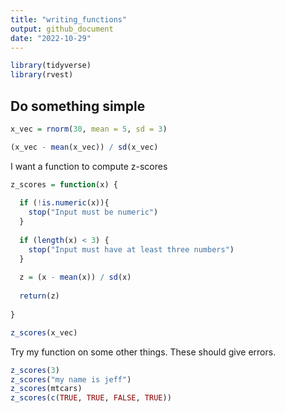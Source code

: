 ```yaml
---
title: "writing_functions"
output: github_document
date: "2022-10-29"
---
```


```r
library(tidyverse)
library(rvest)
```

## Do something simple

```r
x_vec = rnorm(30, mean = 5, sd = 3)

(x_vec - mean(x_vec)) / sd(x_vec)
``` 


I want a function to compute z-scores

```r
z_scores = function(x) {
  
  if (!is.numeric(x)){
    stop("Input must be numeric")
  }
  
  if (length(x) < 3) {
    stop("Input must have at least three numbers")
  }
  
  z = (x - mean(x)) / sd(x)
  
  return(z)
  
}

z_scores(x_vec)
```


Try my function on some other things. These should give errors. 


```r
z_scores(3)
z_scores("my name is jeff")
z_scores(mtcars)
z_scores(c(TRUE, TRUE, FALSE, TRUE))
```




